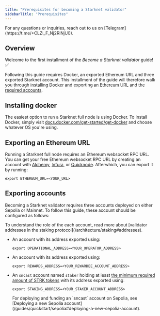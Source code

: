 ```yaml
---
title: "Prerequisites for becoming a Starknet validator"
sidebarTitle: "Prerequisites"
---
```


<Warning>
For any questions or inquiries, reach out to us on [Telegram](https://t.me/+CLZl_F_Nj2RlNjU0).
</Warning>

## Overview

Welcome to the first installment of the *Become a Starknet validator* guide! ✅

Following this guide requires Docker, an exported Ethereum URL and three exported Starknet account. This installment of the guide will therefore walk you through [installing Docker](/guides/becoming-a-validator/prerequisite#installing-docker) and exporting [an Ethereum URL](/guides/becoming-a-validator/prerequisite#exporting-an-ethereum-url) and [the required accounts](/guides/becoming-a-validator/prerequisite#exporting-accounts).

## Installing docker

The easiest option to run a Starknet full node is using Docker. To install Docker, simply visit [docs.docker.com/get-started/get-docker](https://docs.docker.com/get-started/get-docker/) and choose whatever OS you're using.

## Exporting an Ethereum URL

Running a Starknet full node requires an Ethereum websocket RPC URL. You can get your free Ethereum websocket RPC URL by creating an account with [Alchemy](https://www.alchemy.com/), [Infura](https://www.infura.io/), or [Quicknode](https://www.quicknode.com/). Afterwhich, you can export it by running:

```shell
export ETHEREUM_URL=<YOUR_URL>

```

## Exporting accounts

Becoming a Starknet validator requires three accounts deployed on either Sepolia or Mainnet. To follow this guide, these account should be configured as follows:

<Note>
To understand the role of the each account, read more about [validator addresses in the staking protocol](/architecture/staking#addresses).
</Note>

* An account with its address exported using:

  ```shell
  export OPERATIONAL_ADDRESS=<YOUR_OPERATOR_ADDRESS>
  
  ```

* An account with its address exported using:

  ```shell
  export REWARDS_ADDRESS=<YOUR_REWARDEE_ACCOUNT_ADDRESS>
  
  ```

* An `sncast` account named `staker` holding at least [the minimum required amount of STRK tokens](/architecture/staking#protocol) with its address exported using:

  ```shell
  export STAKING_ADDRESS=<YOUR_STAKER_ACCOUNT_ADDRESS>
  
  ```

  <Tip>
  For deploying and funding an `sncast` account on Sepolia, see [Deploying a new Sepolia account](/guides/quickstart/sepolia#deploying-a-new-sepolia-account).
  </Tip>